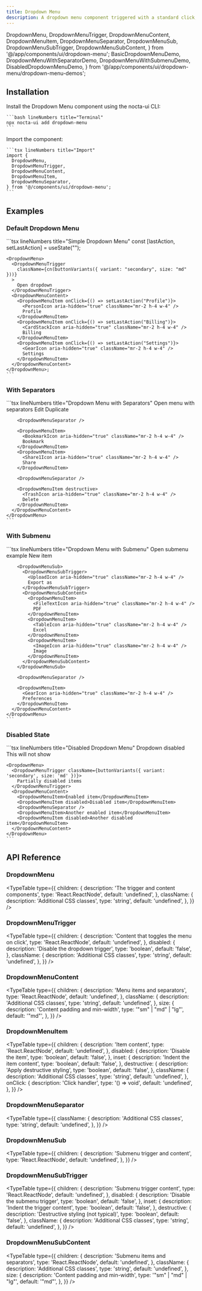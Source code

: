 ```yaml
---
title: Dropdown Menu
description: A dropdown menu component triggered with a standard click, featuring separators, submenus, and disabled states
---
```


  DropdownMenu,
  DropdownMenuTrigger,
  DropdownMenuContent,
  DropdownMenuItem,
  DropdownMenuSeparator,
  DropdownMenuSub,
  DropdownMenuSubTrigger,
  DropdownMenuSubContent,
} from '@/app/components/ui/dropdown-menu';
  BasicDropdownMenuDemo,
  DropdownMenuWithSeparatorDemo,
  DropdownMenuWithSubmenuDemo,
  DisabledDropdownMenuDemo,
} from '@/app/components/ui/dropdown-menu/dropdown-menu-demos';

## Installation

<Steps>
  <Step>
    Install the Dropdown Menu component using the nocta-ui CLI:

    ```bash lineNumbers title="Terminal"
    npx nocta-ui add dropdown-menu
    ```
  </Step>
  <Step>
    Import the component:

    ```tsx lineNumbers title="Import"
    import {
      DropdownMenu,
      DropdownMenuTrigger,
      DropdownMenuContent,
      DropdownMenuItem,
      DropdownMenuSeparator,
    } from '@/components/ui/dropdown-menu';
    ```
  </Step>
</Steps>

## Examples

### Default Dropdown Menu

<DocsTabs defaultValue="preview">
  <DocsTab value="preview" lineNumbers title="Preview">
    <BasicDropdownMenuDemo />
  </DocsTab>
  <DocsTab value="code" lineNumbers title="Code">
    ```tsx lineNumbers title="Simple Dropdown Menu"
    const [lastAction, setLastAction] = useState("");

    <DropdownMenu>
      <DropdownMenuTrigger
        className={cn(buttonVariants({ variant: "secondary", size: "md" }))}
      >
        Open dropdown
      </DropdownMenuTrigger>
      <DropdownMenuContent>
        <DropdownMenuItem onClick={() => setLastAction("Profile")}>
          <PersonIcon aria-hidden="true" className="mr-2 h-4 w-4" />
          Profile
        </DropdownMenuItem>
        <DropdownMenuItem onClick={() => setLastAction("Billing")}>
          <CardStackIcon aria-hidden="true" className="mr-2 h-4 w-4" />
          Billing
        </DropdownMenuItem>
        <DropdownMenuItem onClick={() => setLastAction("Settings")}>
          <GearIcon aria-hidden="true" className="mr-2 h-4 w-4" />
          Settings
        </DropdownMenuItem>
      </DropdownMenuContent>
    </DropdownMenu>;
    ```
  </DocsTab>
</DocsTabs>

### With Separators

<DocsTabs defaultValue="preview">
  <DocsTab value="preview" lineNumbers title="Preview">
    <DropdownMenuWithSeparatorDemo />
  </DocsTab>
  <DocsTab value="code" lineNumbers title="Code">
    ```tsx lineNumbers title="Dropdown Menu with Separators"
    <DropdownMenu>
      <DropdownMenuTrigger
        className={cn(buttonVariants({ variant: "secondary", size: "md" }))}
      >
        Open menu with separators
      </DropdownMenuTrigger>
      <DropdownMenuContent>
        <DropdownMenuItem>
          <Pencil1Icon aria-hidden="true" className="mr-2 h-4 w-4" />
          Edit
        </DropdownMenuItem>
        <DropdownMenuItem>
          <StackIcon aria-hidden="true" className="mr-2 h-4 w-4" />
          Duplicate
        </DropdownMenuItem>

        <DropdownMenuSeparator />

        <DropdownMenuItem>
          <BookmarkIcon aria-hidden="true" className="mr-2 h-4 w-4" />
          Bookmark
        </DropdownMenuItem>
        <DropdownMenuItem>
          <Share1Icon aria-hidden="true" className="mr-2 h-4 w-4" />
          Share
        </DropdownMenuItem>

        <DropdownMenuSeparator />

        <DropdownMenuItem destructive>
          <TrashIcon aria-hidden="true" className="mr-2 h-4 w-4" />
          Delete
        </DropdownMenuItem>
      </DropdownMenuContent>
    </DropdownMenu>
    ```
  </DocsTab>
</DocsTabs>

### With Submenu

<DocsTabs defaultValue="preview">
  <DocsTab value="preview" lineNumbers title="Preview">
    <DropdownMenuWithSubmenuDemo />
  </DocsTab>
  <DocsTab value="code" lineNumbers title="Code">
    ```tsx lineNumbers title="Dropdown Menu with Submenu"
    <DropdownMenu>
      <DropdownMenuTrigger
        className={cn(buttonVariants({ variant: "secondary", size: "md" }))}
      >
        Open submenu example
      </DropdownMenuTrigger>
      <DropdownMenuContent>
        <DropdownMenuItem>
          <PlusIcon aria-hidden="true" className="mr-2 h-4 w-4" />
          New item
        </DropdownMenuItem>

        <DropdownMenuSub>
          <DropdownMenuSubTrigger>
            <UploadIcon aria-hidden="true" className="mr-2 h-4 w-4" />
            Export as
          </DropdownMenuSubTrigger>
          <DropdownMenuSubContent>
            <DropdownMenuItem>
              <FileTextIcon aria-hidden="true" className="mr-2 h-4 w-4" />
              PDF
            </DropdownMenuItem>
            <DropdownMenuItem>
              <TableIcon aria-hidden="true" className="mr-2 h-4 w-4" />
              Excel
            </DropdownMenuItem>
            <DropdownMenuItem>
              <ImageIcon aria-hidden="true" className="mr-2 h-4 w-4" />
              Image
            </DropdownMenuItem>
          </DropdownMenuSubContent>
        </DropdownMenuSub>

        <DropdownMenuSeparator />

        <DropdownMenuItem>
          <GearIcon aria-hidden="true" className="mr-2 h-4 w-4" />
          Preferences
        </DropdownMenuItem>
      </DropdownMenuContent>
    </DropdownMenu>
    ```
  </DocsTab>
</DocsTabs>

### Disabled State

<DocsTabs defaultValue="preview">
  <DocsTab value="preview" lineNumbers title="Preview">
    <DisabledDropdownMenuDemo />
  </DocsTab>
  <DocsTab value="code" lineNumbers title="Code">
    ```tsx lineNumbers title="Disabled Dropdown Menu"
    <DropdownMenu>
      <DropdownMenuTrigger disabled className={buttonVariants({ variant: 'secondary', size: 'md' })}>
        Dropdown disabled
      </DropdownMenuTrigger>
      <DropdownMenuContent>
        <DropdownMenuItem>This will not show</DropdownMenuItem>
      </DropdownMenuContent>
    </DropdownMenu>

    <DropdownMenu>
      <DropdownMenuTrigger className={buttonVariants({ variant: 'secondary', size: 'md' })}>
        Partially disabled items
      </DropdownMenuTrigger>
      <DropdownMenuContent>
        <DropdownMenuItem>Enabled item</DropdownMenuItem>
        <DropdownMenuItem disabled>Disabled item</DropdownMenuItem>
        <DropdownMenuSeparator />
        <DropdownMenuItem>Another enabled item</DropdownMenuItem>
        <DropdownMenuItem disabled>Another disabled item</DropdownMenuItem>
      </DropdownMenuContent>
    </DropdownMenu>
    ```
  </DocsTab>
</DocsTabs>

## API Reference

### DropdownMenu

<TypeTable
  type={{
    children: {
      description: 'The trigger and content components',
      type: 'React.ReactNode',
      default: 'undefined',
    },
    className: {
      description: 'Additional CSS classes',
      type: 'string',
      default: 'undefined',
    },
  }}
/>

### DropdownMenuTrigger

<TypeTable
  type={{
    children: {
      description: 'Content that toggles the menu on click',
      type: 'React.ReactNode',
      default: 'undefined',
    },
    disabled: {
      description: 'Disable the dropdown trigger',
      type: 'boolean',
      default: 'false',
    },
    className: {
      description: 'Additional CSS classes',
      type: 'string',
      default: 'undefined',
    },
  }}
/>

### DropdownMenuContent

<TypeTable
  type={{
    children: {
      description: 'Menu items and separators',
      type: 'React.ReactNode',
      default: 'undefined',
    },
    className: {
      description: 'Additional CSS classes',
      type: 'string',
      default: 'undefined',
    },
    size: {
      description: 'Content padding and min-width',
      type: '"sm" | "md" | "lg"',
      default: '"md"',
    },
  }}
/>

### DropdownMenuItem

<TypeTable
  type={{
    children: {
      description: 'Item content',
      type: 'React.ReactNode',
      default: 'undefined',
    },
    disabled: {
      description: 'Disable the item',
      type: 'boolean',
      default: 'false',
    },
    inset: {
      description: 'Indent the item content',
      type: 'boolean',
      default: 'false',
    },
    destructive: {
      description: 'Apply destructive styling',
      type: 'boolean',
      default: 'false',
    },
    className: {
      description: 'Additional CSS classes',
      type: 'string',
      default: 'undefined',
    },
    onClick: {
      description: 'Click handler',
      type: '() => void',
      default: 'undefined',
    },
  }}
/>

### DropdownMenuSeparator

<TypeTable
  type={{
    className: {
      description: 'Additional CSS classes',
      type: 'string',
      default: 'undefined',
    },
  }}
/>

### DropdownMenuSub

<TypeTable
  type={{
    children: {
      description: 'Submenu trigger and content',
      type: 'React.ReactNode',
      default: 'undefined',
    },
  }}
/>

### DropdownMenuSubTrigger

<TypeTable
  type={{
    children: {
      description: 'Submenu trigger content',
      type: 'React.ReactNode',
      default: 'undefined',
    },
    disabled: {
      description: 'Disable the submenu trigger',
      type: 'boolean',
      default: 'false',
    },
    inset: {
      description: 'Indent the trigger content',
      type: 'boolean',
      default: 'false',
    },
    destructive: {
      description: 'Destructive styling (not typical)',
      type: 'boolean',
      default: 'false',
    },
    className: {
      description: 'Additional CSS classes',
      type: 'string',
      default: 'undefined',
    },
  }}
/>

### DropdownMenuSubContent

<TypeTable
  type={{
    children: {
      description: 'Submenu items and separators',
      type: 'React.ReactNode',
      default: 'undefined',
    },
    className: {
      description: 'Additional CSS classes',
      type: 'string',
      default: 'undefined',
    },
    size: {
      description: 'Content padding and min-width',
      type: '"sm" | "md" | "lg"',
      default: '"md"',
    },
  }}
/>
